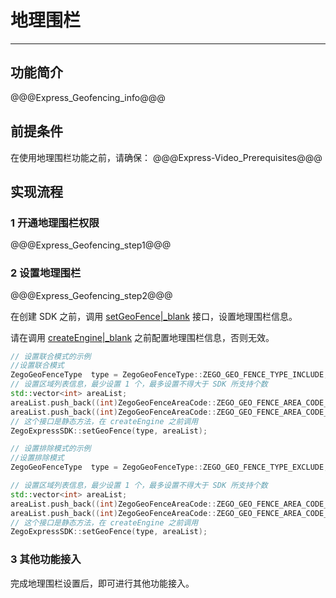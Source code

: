 # 地理围栏

- - -

## 功能简介


@@@Express_Geofencing_info@@@

## 前提条件

在使用地理围栏功能之前，请确保：
@@@Express-Video_Prerequisites@@@

## 实现流程

### 1 开通地理围栏权限

@@@Express_Geofencing_step1@@@


### 2 设置地理围栏

@@@Express_Geofencing_step2@@@

在创建 SDK 之前，调用 [setGeoFence\|_blank](@setGeoFence) 接口，设置地理围栏信息。

<div class="mk-warning">

请在调用 [createEngine\|_blank](@createEngine) 之前配置地理围栏信息，否则无效。
</div>


```cpp
// 设置联合模式的示例
//设置联合模式
ZegoGeoFenceType  type = ZegoGeoFenceType::ZEGO_GEO_FENCE_TYPE_INCLUDE;
// 设置区域列表信息，最少设置 1 个，最多设置不得大于 SDK 所支持个数
std::vector<int> areaList;
areaList.push_back((int)ZegoGeoFenceAreaCode::ZEGO_GEO_FENCE_AREA_CODE_CN);
areaList.push_back((int)ZegoGeoFenceAreaCode::ZEGO_GEO_FENCE_AREA_CODE_NA);
// 这个接口是静态方法，在 createEngine 之前调用
ZegoExpressSDK::setGeoFence(type, areaList);

// 设置排除模式的示例
//设置排除模式
ZegoGeoFenceType  type = ZegoGeoFenceType::ZEGO_GEO_FENCE_TYPE_EXCLUDE;

// 设置区域列表信息，最少设置 1 个，最多设置不得大于 SDK 所支持个数
std::vector<int> areaList;
areaList.push_back((int)ZegoGeoFenceAreaCode::ZEGO_GEO_FENCE_AREA_CODE_CN);
areaList.push_back((int)ZegoGeoFenceAreaCode::ZEGO_GEO_FENCE_AREA_CODE_NA);
// 这个接口是静态方法，在 createEngine 之前调用
ZegoExpressSDK::setGeoFence(type, areaList);
```

### 3 其他功能接入

完成地理围栏设置后，即可进行其他功能接入。
